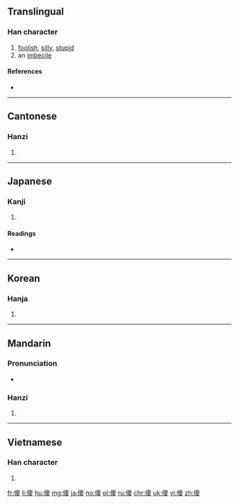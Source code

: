 {{also|儍}}
==Translingual==

===Han character===
{{Han char|rn=9|rad=人|as=11|sn=13|four=26247|canj=OHCE|ids=⿰亻⿳囟八夂}}

# [[foolish]], [[silly]], [[stupid]]
# an [[imbecile]]

====References====
* {{Han ref|kx=0115.060|dkj=01034|dj=0245.040|hdz=10212.030|uh=50BB|ud=20667|bh=B6CC|bd=46796}}

----

==Cantonese==

===Hanzi===
{{yue-hanzi|jyut=so4|y=so4}}

# {{defn|lang=yue|sort=人11}}

----

==Japanese==

===Kanji===
{{ja-kanji|grade=|rs=人11}}

# {{defn|lang=ja|sort=人11}}

====Readings====
* {{ja-readings|on=[[さ]] (sa)|kun=}}

----

==Korean==

===Hanja===
{{ko-hanja|hangeul=사|rv=sa|mr=sa}}

# {{defn|lang=ko|sort=人11}}

----

==Mandarin==

===Pronunciation===
* {{audio|Zh-sha.ogg|Audio|lang=cmn}}

===Hanzi===
{{cmn-hanzi|pin=[[shǎ]] ([[sha3]])|wg=sha<sup>3</sup>}}

# {{defn|lang=cmn|sort=人11}}

----

==Vietnamese==

===Han character===
{{vi-hantu|[[xọa]], [[xoạ]], [[xoe]]|rs=人11}}

# {{defn|lang=vi|sort=人11}}

[[fr:傻]]
[[li:傻]]
[[hu:傻]]
[[mg:傻]]
[[ja:傻]]
[[no:傻]]
[[pl:傻]]
[[ru:傻]]
[[chr:傻]]
[[uk:傻]]
[[vi:傻]]
[[zh:傻]]